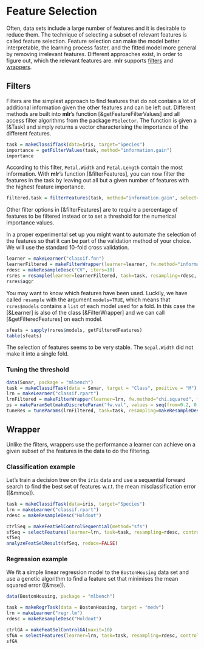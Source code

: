 # Feature Selection

Often, data sets include a large number of features and it is desirable to reduce them.
The technique of selecting a subset of relevant features is called feature selection.
Feature selection can make the model better interpretable, the learning process
faster, and the fitted model more general by removing irrelevant features.
Different approaches exist, in order to figure out, which the relevant features
are. **mlr** supports [filters](#Filter) and [wrappers](#Wrapper).

## Filters

Filters are the simplest approach to find features that do not contain a lot of
additional information given the other features and can be left out.
Different methods are built into **mlr**'s function [&getFeatureFilterValues]
and all access filter algorithms from the package `FSelector`.
The function is given a [&Task] and simply returns a vector characterising
the importance of the different features.

```r
task = makeClassifTask(data=iris, target="Species")
importance = getFilterValues(task, method="information.gain")
importance
```

According to this filter, `Petal.Width` and `Petal.Length` contain the most information.
With **mlr**'s function [&filterFeatures], you can now filter the features in
the task by leaving out all but a given number of features with the highest
feature importance.

```r
filtered.task = filterFeatures(task, method="information.gain", select="abs", val=2)
```

Other filter options in [&filterFeatures] are to require a percentage of
features to be filtered instead or to set a threshold for the numerical importance
values.

In a proper experimental set up you might want to automate the selection of the
features so that it can be part of the validation method of your choice.
We will use the standard 10-fold cross validation.

```r
learner = makeLearner("classif.fnn")
learnerFiltered = makeFilterWrapper(learner=learner, fw.method="information.gain", fw.select="perc", fw.val=0.7)
rdesc = makeResampleDesc("CV", iters=10)
rsres = resample(learner=learnerFiltered, task=task, resampling=rdesc, show.info=FALSE, models=TRUE)
rsres$aggr
```

You may want to know which features have been used. Luckily, we have called
`resample` with the argument `models=TRUE`, which means that `rsres$models`
contains a `list` of each model used for a fold.
In this case the [&Learner] is also of the class [&FilterWrapper] and we can call
[&getFilteredFeatures] on each model.

```r
sfeats = sapply(rsres$models, getFilteredFeatures)
table(sfeats)
```

The selection of features seems to be very stable.
The `Sepal.Width` did not make it into a single fold.

### Tuning the threshold
```r
data(Sonar, package = "mlbench")
task = makeClassifTask(data = Sonar, target = "Class", positive = "M")
lrn = makeLearner("classif.rpart")
lrnFiltered = makeFilterWrapper(learner=lrn, fw.method="chi.squared", fw.select="threshold", fw.val=0)
ps = makeParamSet(makeDiscreteParam("fw.val", values = seq(from=0.2, 0.4, by=0.05)))
tuneRes = tuneParams(lrnFiltered, task=task, resampling=makeResampleDesc("CV", iters=5), par.set=ps, control=makeTuneControlGrid())
```

## Wrapper

Unlike the filters, wrappers use the performance a learner can
achieve on a given subset of the features in the data to do the filtering.

### Classification example

Let's train a decision tree on the ``iris`` data and use a sequential forward
search to find the best set of features w.r.t. the mean misclassification error
([&mmce]).

```r
task = makeClassifTask(data=iris, target="Species")
lrn = makeLearner("classif.rpart")
rdesc = makeResampleDesc("Holdout")

ctrlSeq = makeFeatSelControlSequential(method="sfs")
sfSeq = selectFeatures(learner=lrn, task=task, resampling=rdesc, control=ctrlSeq)
sfSeq
analyzeFeatSelResult(sfSeq, reduce=FALSE)
```


### Regression example

We fit a simple linear regression model to the ``BostonHousing`` data set and
use a genetic algorithm to find a feature set that minimises the mean squared
error ([&mse]).

```r
data(BostonHousing, package = "mlbench")

task = makeRegrTask(data = BostonHousing, target = "medv")
lrn = makeLearner("regr.lm")
rdesc = makeResampleDesc("Holdout")

ctrlGA = makeFeatSelControlGA(maxit=10)
sfGA = selectFeatures(learner=lrn, task=task, resampling=rdesc, control=ctrlGA, show.info=FALSE)
sfGA
```
